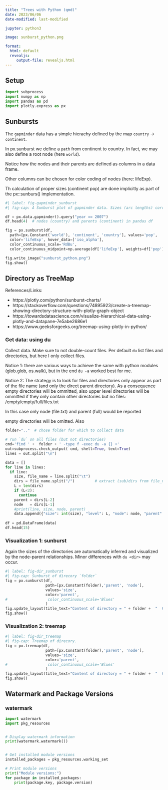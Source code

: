 ```yaml
---
title: "Trees with Python (qmd)"
date: 2023/06/06
date-modified: last-modified

jupyter: python3

image: sunburst_python.png

format:
  html: default
  revealjs:
     output-file: revealjs.html  
---
```


## Setup

```python
import subprocess
import numpy as np
import pandas as pd
import plotly.express as px
```

## Sunbursts

The `gapminder` data has a simple hierachy defined by the map `country` $\to$ `continent`.

In px.sunburst we define a `path` from continent to country. In fact, we may also define a root node (here `world`).

Notice how the nodes and their parents are defined as columns in a data frame.

Other columns can be chosen for color coding of nodes (here: lifeExp).

Th calculation of proper sizes (continent pop) are done implicitly as part of the px::sunburs() implementation.

```python
#| label: fig-gapminder_sunburst
#| fig-cap: A Sunburst plot of gapminder data. Sizes (arc lengths) correspond to population sizes of countries aand continents. Colours encode life expectancy (lifeExp) relative to the weighted global average.

df = px.data.gapminder().query("year == 2007")
df.head(4)  # nodes (country) and parents (continent) in pandas df

fig = px.sunburst(df, 
  path=[px.Constant('world'), 'continent', 'country'], values='pop',
  color='lifeExp', hover_data=['iso_alpha'],
  color_continuous_scale='RdBu',
  color_continuous_midpoint=np.average(df['lifeExp'], weights=df['pop']))

fig.write_image("sunburst_python.png")
fig.show()


```

## Directory as TreeMap

References/Links:

-   https://plotly.com/python/sunburst-charts/
-   https://stackoverflow.com/questions/74895923/create-a-treemap-showing-directory-structure-with-plotly-graph-object
-   https://towardsdatascience.com/visualize-hierarchical-data-using-plotly-and-datapane-7e5abe2686e1
-   https://www.geeksforgeeks.org/treemap-using-plotly-in-python/

### Get data: using du

Collect data. Make sure to not double-count files. Per default `du` list files and directories, but here I only collect files.

Notice 1: there are various ways to achieve the same with python modules (glob.glob, os.walk), but in the end `du -a` worked best for me.

Notice 2: The strategy is to look for files and directories only appear as part of the file name (and only the direct parent directory). As a consequence empty directories will be ommitted, also upper level directories will be ommitted if they only contain other directories but no files: /empty/empty/full/files.txt

In this case only node (file.txt) and parent (full) would be reported

empty directories will be omitted. Also

```python
folder=".."  # chose folder for which to collect data

# run `du` on all files (but not directories)
cmd='find ' +  folder + ' -type f -exec du -a {} +'
out=subprocess.check_output( cmd, shell=True, text=True)
lines = out.split("\n")

data = []
for line in lines:
  if line:
    size, file_name = line.split("\t")
    dirs = file_name.split("/")         # extract (sub)dirs from file_name
    L = len(dirs)
    if (L<2):
      continue
    parent = dirs[L-2]
    node   = dirs[L-1] 
    #print(line, size, node, parent)
    data.append({"size": int(size), "level": L, "node": node, "parent": parent})
 
df = pd.DataFrame(data)
df.head(15)
```

### Visualization 1: sunburst

Again the sizes of the directories are automatically inferred and visualized by the node-parent relationships. Minor differences with `du <dir>` may occur.

```python
#| label: fig-dir_sunburst
#| fig-cap: Sunburst of direcory `folder`
fig = px.sunburst(df, 
                  path=[px.Constant(folder),'parent', 'node'], 
                  values='size', 
                  color='parent',
#                  color_continuous_scale='Blues'
                  )
fig.update_layout(title_text="Content of directory = " + folder +  "  Command: " + cmd, font_size=10)
fig.show()
```

### Visualization 2: treemap

```python
#| label: fig-dir_treemap
#| fig-cap: Treemap of direcory.
fig = px.treemap(df, 
                  path=[px.Constant(folder),'parent', 'node'], 
                  values='size', 
                  color='parent',
#                  color_continuous_scale='Blues'
                  )
fig.update_layout(title_text="Content of directory = " + folder +  "  Command: " + cmd, font_size=10)
fig.show()
```

## Watermark and Package Versions

::: {.callout-tip collapse="true"}
### watermark

```python
import watermark
import pkg_resources


# Display watermark information
print(watermark.watermark())


# Get installed module versions
installed_packages = pkg_resources.working_set

# Print module versions
print("Module versions:")
for package in installed_packages:
    print(package.key, package.version)
```
:::
